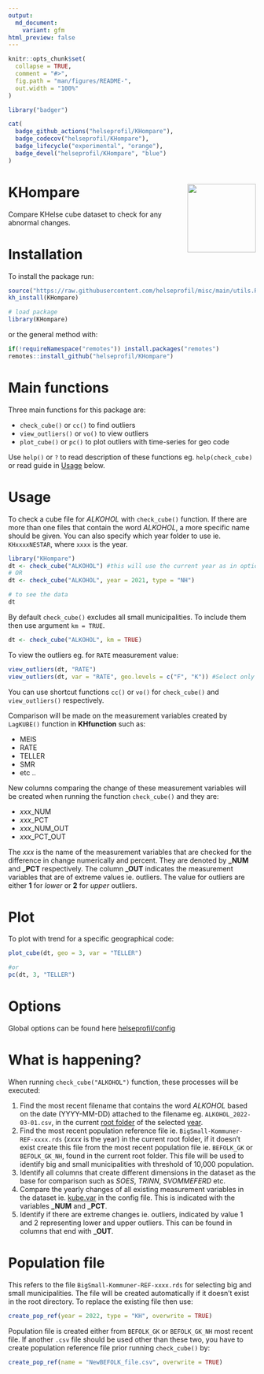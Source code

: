 ```yaml
---
output:
  md_document:
    variant: gfm
html_preview: false
---
```


```r
knitr::opts_chunk$set(
  collapse = TRUE,
  comment = "#>",
  fig.path = "man/figures/README-",
  out.width = "100%"
)
``` 

```r
library("badger")
```

```r
cat(
  badge_github_actions("helseprofil/KHompare"),
  badge_codecov("helseprofil/KHompare"),
  badge_lifecycle("experimental", "orange"),
  badge_devel("helseprofil/KHompare", "blue")
)
```

# KHompare <img src="man/figures/logo.png" align="right" height="139" />

Compare KHelse cube dataset to check for any abnormal changes.

# Installation

To install the package run:

```r
source("https://raw.githubusercontent.com/helseprofil/misc/main/utils.R")
kh_install(KHompare)

# load package
library(KHompare)
```

or the general method with:

```r
if(!requireNamespace("remotes")) install.packages("remotes")
remotes::install_github("helseprofil/KHompare")
```

# Main functions

Three main functions for this package are:

- `check_cube()` or `cc()` to find outliers
- `view_outliers()` or `vo()` to view outliers
- `plot_cube()` or `pc()` to plot outliers with time-series for geo code 

Use `help()` or `?` to read description of these functions eg.
`help(check_cube)` or read guide in [Usage](#usage) below.

# Usage{#usage}

To check a cube file for *ALKOHOL* with `check_cube()` function. If there are
more than one files that contain the word *ALKOHOL*, a more specific name should
be given. You can also specify which year folder to use ie. `KHxxxxNESTAR`,
where `xxxx` is the year.

```r
library("KHompare")
dt <- check_cube("ALKOHOL") #this will use the current year as in options("kh.year")
# OR
dt <- check_cube("ALKOHOL", year = 2021, type = "NH")

# to see the data
dt
```

By default `check_cube()` excludes all small municipalities. To include them then use argument `km = TRUE`.

```r
dt <- check_cube("ALKOHOL", km = TRUE)
```

To view the outliers eg. for `RATE` measurement value:

```r
view_outliers(dt, "RATE")
view_outliers(dt, var = "RATE", geo.levels = c("F", "K")) #Select only Fylke and big Kommune
```

You can use shortcut functions `cc()` or `vo()` for `check_cube()` and
`view_outliers()` respectively.

Comparison will be made on the measurement variables created by `LagKUBE()`
function in **KHfunction** such as:

- MEIS
- RATE
- TELLER
- SMR
- etc ..

New columns comparing the change of these measurement variables will be created
when running the function `check_cube()` and they are:

- *xxx*_NUM
- *xxx*_PCT
- *xxx*_NUM_OUT
- *xxx*_PCT_OUT

The *xxx* is the name of the measurement variables that are checked for the
difference in change numerically and percent. They are denoted by **\_NUM** and
**\_PCT** respectively. The column **\_OUT** indicates the measurement variables
that are of extreme values ie. outliers. The value for outliers are either **1**
for *lower* or **2** for *upper* outliers.

# Plot 

To plot with trend for a specific geographical code:

```r
plot_cube(dt, geo = 3, var = "TELLER")

#or
pc(dt, 3, "TELLER")

```


# Options

Global options can be found here [helseprofil/config](https://github.com/helseprofil/config/blob/main/config-khompare.yml)

# What is happening?

When running `check_cube("ALKOHOL")` function, these processes will be executed:

1. Find the most recent filename that contains the word *ALKOHOL* based on the
   date (YYYY-MM-DD) attached to the filename eg. `ALKOHOL_2022-03-01.csv`, in
   the current [root
   folder](https://github.com/helseprofil/config/blob/main/config-khompare.yml#L12)
   of the selected
   [year](https://github.com/helseprofil/config/blob/main/config-khompare.yml#L3).
2. Find the most recent population reference file ie.
   `BigSmall-Kommuner-REF-xxxx.rds` (*xxxx* is the year) in the current root
   folder, if it doesn't exist create this file from the most recent population
   file ie. `BEFOLK_GK` or `BEFOLK_GK_NH`, found in the current root folder.
   This file will be used to identify big and small municipalities with
   threshold of 10,000 population.
3. Identify all columns that create different dimensions in the dataset as the
   base for comparison such as *SOES*, *TRINN*, *SVOMMEFERD* etc.
4. Compare the yearly changes of all existing measurement variables in the
   dataset ie.
   [kube.var](https://github.com/helseprofil/config/blob/main/config-khompare.yml#L23)
   in the config file. This is indicated with the variables **\_NUM** and
   **\_PCT**.
5. Identify if there are extreme changes ie. outliers, indicated by value 1 and
   2 representing lower and upper outliers. This can be found in columns that
   end with **\_OUT**. 

# Population file 

This refers to the file `BigSmall-Kommuner-REF-xxxx.rds` for selecting big and
small municipalities. The file will be created automatically if it doesn't exist
in the root directory. To replace the existing file then use:

```r
create_pop_ref(year = 2022, type = "KH", overwrite = TRUE)
```

Population file is created either from `BEFOLK_GK` or `BEFOLK_GK_NH` most recent
file. If another `.csv` file should be used other than these two, you have to
create population reference file prior running `check_cube()` by:

```r
create_pop_ref(name = "NewBEFOLK_file.csv", overwrite = TRUE)
```
